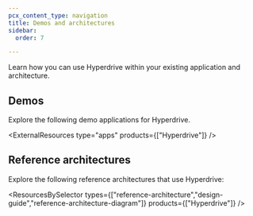 ```yaml
---
pcx_content_type: navigation
title: Demos and architectures
sidebar:
  order: 7

---
```



Learn how you can use Hyperdrive within your existing application and architecture.

## Demos

Explore the following <GlossaryTooltip term="demo application">demo applications</GlossaryTooltip> for Hyperdrive.

<ExternalResources type="apps" products={["Hyperdrive"]} />

## Reference architectures

Explore the following <GlossaryTooltip term="reference architecture">reference architectures</GlossaryTooltip> that use Hyperdrive:

<ResourcesBySelector types={["reference-architecture","design-guide","reference-architecture-diagram"]} products={["Hyperdrive"]} />
